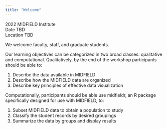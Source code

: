 ```yaml
---
title: "Welcome"
---
```


2022 MIDFIELD Institute  
Date TBD  
Location TBD  





We welcome faculty, staff, and graduate students.  

Our learning objectives can be categorized in two broad classes: qualitative and computational. Qualitatively, by the end of the workshop participants should be able to: 

1. Describe the data available in MIDFIELD  
1. Describe how the MIDFIELD data are organized  
1. Describe key principles of effective data visualization
 
Computationally, participants should be able use midfieldr, an R package specifically designed for use with MIDFIELD, to:

1. Subset MIDFIELD data to obtain a population to study  
1. Classify the student records by desired groupings  
1. Summarize the data by groups and display results   
